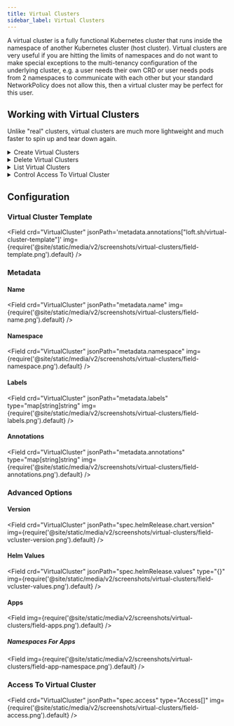 ```yaml
---
title: Virtual Clusters
sidebar_label: Virtual Clusters
---
```





A virtual cluster is a fully functional Kubernetes cluster that runs inside the namespace of another Kubernetes cluster (host cluster). Virtual clusters are very useful if you are hitting the limits of namespaces and do not want to make special exceptions to the multi-tenancy configuration of the underlying cluster, e.g. a user needs their own CRD or user needs pods from 2 namespaces to communicate with each other but your standard NetworkPolicy does not allow this, then a virtual cluster may be perfect for this user.


## Working with Virtual Clusters
Unlike "real" clusters, virtual clusters are much more lightweight and much faster to spin up and tear down again.

<details>
  <summary>Create Virtual Clusters</summary>
  <Tabs
    defaultValue="cli"
    values={[
      {label: 'UI', value: 'ui'},
      {label: 'CLI', value: 'cli'},
      {label: 'kubectl', value: 'kubectl'},
    ]}>
    <TabItem value="ui">
      <PartialVirtualClusterCreateUI/>
    </TabItem>
    <TabItem value="cli">
      <PartialVirtualClusterCreateCLI/>
    </TabItem>
    <TabItem value="kubectl">
      <PartialVirtualClusterCreateKubectl/>
    </TabItem>
  </Tabs>
</details>

<details>
  <summary>Delete Virtual Clusters</summary>
  <Tabs
    defaultValue="cli"
    values={[
      {label: 'UI', value: 'ui'},
      {label: 'CLI', value: 'cli'},
      {label: 'kubectl', value: 'kubectl'},
    ]}>
    <TabItem value="ui">
      <PartialVirtualClusterDeleteUI/>
    </TabItem>
    <TabItem value="cli">
      <PartialVirtualClusterDeleteCLI/>
    </TabItem>
    <TabItem value="kubectl">
      <PartialVirtualClusterDeleteKubectl/>
    </TabItem>
  </Tabs>
</details>

<details>
  <summary>List Virtual Clusters</summary>
  <Tabs
    defaultValue="cli"
    values={[
      {label: 'UI', value: 'ui'},
      {label: 'CLI', value: 'cli'},
      {label: 'kubectl', value: 'kubectl'},
    ]}>
  <TabItem value="ui">
    <PartialVirtualClusterListUI/>
  </TabItem>
  <TabItem value="cli">
    <PartialVirtualClusterListCLI/>
  </TabItem>
  <TabItem value="kubectl">
    <PartialVirtualClusterListKubectl/></TabItem>
  </Tabs>
</details>

<details>
  <summary>Control Access To Virtual Cluster</summary>
  <Tabs
    defaultValue="cli"
    values={[
      {label: 'UI', value: 'ui'},
      {label: 'CLI', value: 'cli'},
    ]}>
    <TabItem value="ui"><PartialVirtualClusterShareUI/></TabItem>
    <TabItem value="cli"><PartialVirtualClusterShareCLI/></TabItem>
  </Tabs>
</details>


## Configuration

### Virtual Cluster Template
<Field crd="VirtualCluster" jsonPath='metadata.annotations["loft.sh/virtual-cluster-template"]' img={require('@site/static/media/v2/screenshots/virtual-clusters/field-template.png').default} />


### Metadata

#### Name
<Field crd="VirtualCluster" jsonPath="metadata.name" img={require('@site/static/media/v2/screenshots/virtual-clusters/field-name.png').default} />

#### Namespace
<Field crd="VirtualCluster" jsonPath="metadata.namespace" img={require('@site/static/media/v2/screenshots/virtual-clusters/field-namespace.png').default} />

#### Labels
<Field crd="VirtualCluster" jsonPath="metadata.labels" type="map[string]string" img={require('@site/static/media/v2/screenshots/virtual-clusters/field-labels.png').default} />

#### Annotations
<Field crd="VirtualCluster" jsonPath="metadata.annotations" type="map[string]string" img={require('@site/static/media/v2/screenshots/virtual-clusters/field-annotations.png').default} />



### Advanced Options

#### Version
<Field crd="VirtualCluster" jsonPath="spec.helmRelease.chart.version" img={require('@site/static/media/v2/screenshots/virtual-clusters/field-vcluster-version.png').default} />

#### Helm Values
<Field crd="VirtualCluster" jsonPath="spec.helmRelease.values" type="{}" img={require('@site/static/media/v2/screenshots/virtual-clusters/field-vcluster-values.png').default} />

#### Apps
<Field img={require('@site/static/media/v2/screenshots/virtual-clusters/field-apps.png').default} />

##### Namespaces For Apps
<Field img={require('@site/static/media/v2/screenshots/virtual-clusters/field-app-namespace.png').default} />


### Access To Virtual Cluster
<Field crd="VirtualCluster" jsonPath="spec.access" type="Access[]" img={require('@site/static/media/v2/screenshots/virtual-clusters/field-access.png').default} />
